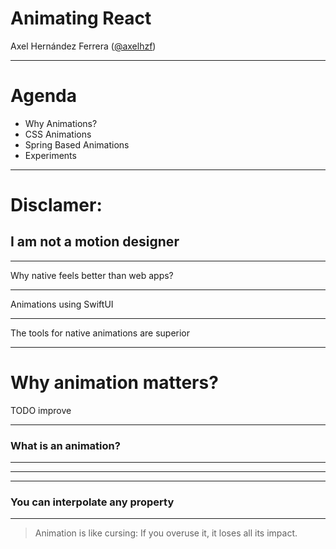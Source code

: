 
<ThemeGlobal/>

# Animating React
 Axel Hernández Ferrera ([@axelhzf](https://twitter.com/axelhzf))

---

# Agenda

* Why Animations?
* CSS Animations
* Spring Based Animations
* Experiments

---

# Disclamer:
## I am not a motion designer

---

Why native feels better than web apps?

---

Animations using SwiftUI

<Tweet tweetId="1142539362875392001" />

---

The tools for native animations are superior

<Tweet tweetId="1145465025194332165" />

---

# Why animation matters?

TODO improve


---

### What is an animation?

---

<BasicAnimation/>

---

<LinearInterpolationChart/>

---

### You can interpolate any property

<AnimatingProperties/>

---

> Animation is like cursing: If you overuse it, it loses all its impact.


